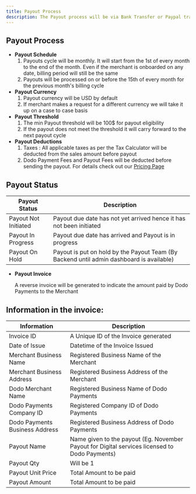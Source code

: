 ```yaml
---
title: Payout Process
description: The Payout process will be via Bank Transfer or Paypal transfer as per merchant preference
---
```


## **Payout Process**

- **Payout Schedule**
    1. Payouts cycle will be monthly. It will start from the 1st of every month to the end of the month. Even if the merchant is onboarded on any date, billing period will still be the same
    2. Payouts will be processed on or before the 15th of every month for the previous month's billing cycle
- **Payout Currency**
    1. Payout currency will be USD by default
    2. If merchant makes a request for a different currency we will take it up on a case to case basis
- **Payout Threshold**
    1. The min Payout threshold will be 100$ for payout eligibility
    2. If the payout does not meet the threshold it will carry forward to the next payout cycle
- **Payout Deductions**
    1. Taxes : All applicable taxes as per the Tax Calculator will be deducted from the sales amount before payout
    2. Dodo Payment Fees and Payout Fees will be deducted before sending the payout. For details check out our [Pricing Page](/miscellaneous/pricing-and-fees-structure)

## **Payout Status**

| Payout Status | Description |
| --- | --- |
| Payout Not Initiated | Payout due date has not yet arrived hence it has not been initiated |
| Payout In Progress | Payout due date has arrived and Payout is in progress |
| Payout On Hold | Payout is put on hold by the Payout Team (By Backend until admin dashboard is available) |
- **Payout Invoice**
    
    A reverse invoice will be generated to indicate the amount paid by Dodo Payments to the Merchant
    

## Information in the invoice:

| Information | Description |
| --- | --- |
| Invoice ID | A Unique ID of the Invoice generated |
| Date of Issue | Datetime of the Invoice Issued |
| Merchant Business Name | Registered Business Name of the Merchant |
| Merchant Business Address | Registered Business Address of the Merchant |
| Dodo Merchant Name | Registered Business Name of Dodo Payments |
| Dodo Payments Company ID | Registered Company ID of Dodo Payments |
| Dodo Payments Business Address | Registered Business Address of Dodo Payments |
| Payout Name | Name given to the payout (Eg. November Payout for Digital services licensed to Dodo Payments) |
| Payout Qty | Will be 1 |
| Payout Unit Price | Total Amount to be paid |
| Payout Amount | Total Amount to be paid |